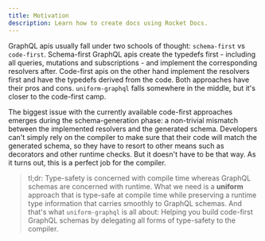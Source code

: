 ```yaml
---
title: Motivation
description: Learn how to create docs using Rocket Docs.
---
```


<!-- TODO: update the description -->

<!-- TODO: break the text blocks and make them more readable -->
<!-- TODO: codeblock all technical terms -->

GraphQL apis usually fall under two schools of thought: `schema-first` vs `code-first`. Schema-first GraphQL apis create the typedefs first - including all queries, mutations and subscriptions - and implement the corresponding resolvers after. Code-first apis on the other hand implement the resolvers first and have the typedefs derived from the code. Both approaches have their pros and cons. `uniform-graphql` falls somewhere in the middle, but it's closer to the code-first camp.

The biggest issue with the currently available code-first approaches emerges during the schema-generation phase: a non-trivial mismatch between the implemented resolvers and the generated schema. Developers can't simply rely on the compiler to make sure that their code will match the generated schema, so they have to resort to other means such as decorators and other runtime checks. But it doesn't have to be that way. As it turns out, this is a perfect job for the compiler.

> tl;dr: Type-safety is concerned with compile time whereas GraphQL schemas are concerned with runtime. What we need is a **uniform** approach that is type-safe at compile time while preserving a runtime type information that carries smoothly to GraphQL schemas. And that's what `uniform-graphql` is all about: Helping you build code-first GraphQL schemas by delegating all forms of type-safety to the compiler.
